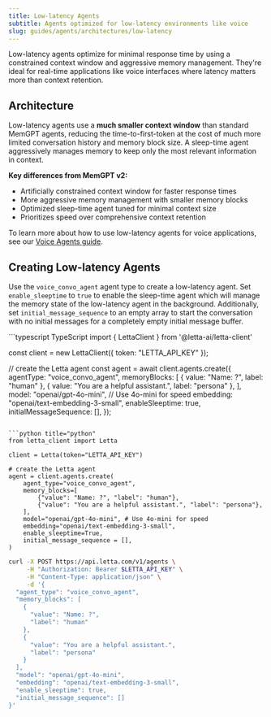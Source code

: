 ```yaml
---
title: Low-latency Agents
subtitle: Agents optimized for low-latency environments like voice
slug: guides/agents/architectures/low-latency
---
```


Low-latency agents optimize for minimal response time by using a constrained context window and aggressive memory management. They're ideal for real-time applications like voice interfaces where latency matters more than context retention.

## Architecture

Low-latency agents use a **much smaller context window** than standard MemGPT agents, reducing the time-to-first-token at the cost of much more limited conversation history and memory block size. A sleep-time agent aggressively manages memory to keep only the most relevant information in context.

**Key differences from MemGPT v2:**
* Artificially constrained context window for faster response times
* More aggressive memory management with smaller memory blocks
* Optimized sleep-time agent tuned for minimal context size
* Prioritizes speed over comprehensive context retention

To learn more about how to use low-latency agents for voice applications, see our [Voice Agents guide](/guides/voice/overview).

## Creating Low-latency Agents

Use the `voice_convo_agent` agent type to create a low-latency agent.
Set `enable_sleeptime` to `true` to enable the sleep-time agent which will manage the memory state of the low-latency agent in the background.
Additionally, set `initial_message_sequence` to an empty array to start the conversation with no initial messages for a completely empty initial message buffer.

<CodeGroup>
```typescript TypeScript
import { LettaClient } from '@letta-ai/letta-client'

const client = new LettaClient({ token: "LETTA_API_KEY" });

// create the Letta agent
const agent = await client.agents.create({
    agentType: "voice_convo_agent",
    memoryBlocks: [
        { value: "Name: ?", label: "human" },
        { value: "You are a helpful assistant.", label: "persona" },
    ],
    model: "openai/gpt-4o-mini", // Use 4o-mini for speed
    embedding: "openai/text-embedding-3-small",
    enableSleeptime: true,
    initialMessageSequence: [],
});
```

```python title="python"
from letta_client import Letta

client = Letta(token="LETTA_API_KEY")

# create the Letta agent
agent = client.agents.create(
    agent_type="voice_convo_agent",
    memory_blocks=[
        {"value": "Name: ?", "label": "human"},
        {"value": "You are a helpful assistant.", "label": "persona"},
    ],
    model="openai/gpt-4o-mini", # Use 4o-mini for speed
    embedding="openai/text-embedding-3-small",
    enable_sleeptime=True,
    initial_message_sequence = [],
)
```

```bash title="curl"
curl -X POST https://api.letta.com/v1/agents \
     -H "Authorization: Bearer $LETTA_API_KEY" \
     -H "Content-Type: application/json" \
     -d '{
  "agent_type": "voice_convo_agent",
  "memory_blocks": [
    {
      "value": "Name: ?",
      "label": "human"
    },
    {
      "value": "You are a helpful assistant.",
      "label": "persona"
    }
  ],
  "model": "openai/gpt-4o-mini",
  "embedding": "openai/text-embedding-3-small",
  "enable_sleeptime": true,
  "initial_message_sequence": []
}'
```
</CodeGroup>
